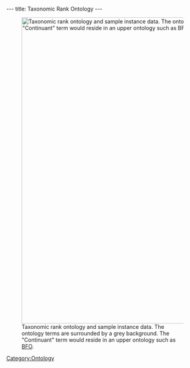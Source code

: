 ---
title: Taxonomic Rank Ontology
---

[[Image:TaxonomicRankDiagram.png|800px|Taxonomic rank ontology and sample instance data.  The ontology terms are surrounded by a grey background.  The "Continuant" term would reside in an upper ontology such as [http://www.ifomis.org/bfo BFO].]]

[[Category:Ontology]]